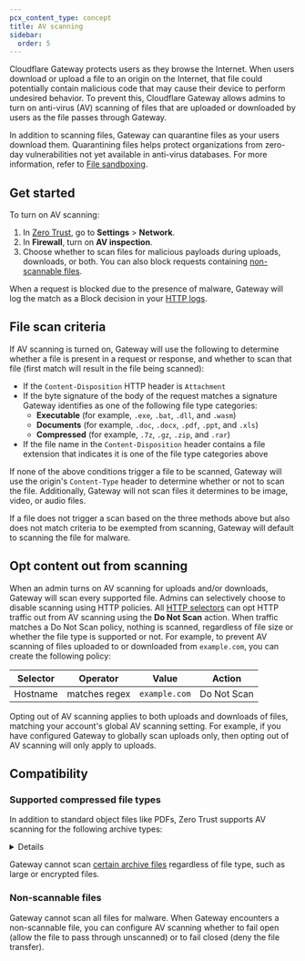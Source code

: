 ```yaml
---
pcx_content_type: concept
title: AV scanning
sidebar:
  order: 5
---
```



Cloudflare Gateway protects users as they browse the Internet. When users download or upload a file to an origin on the Internet, that file could potentially contain malicious code that may cause their device to perform undesired behavior. To prevent this, Cloudflare Gateway allows admins to turn on anti-virus (AV) scanning of files that are uploaded or downloaded by users as the file passes through Gateway.

In addition to scanning files, Gateway can quarantine files as your users download them. Quarantining files helps protect organizations from zero-day vulnerabilities not yet available in anti-virus databases. For more information, refer to [File sandboxing](/cloudflare-one/policies/gateway/http-policies/file-sandboxing/).

## Get started

To turn on AV scanning:

1. In [Zero Trust](https://one.dash.cloudflare.com), go to **Settings** > **Network**.
2. In **Firewall**, turn on **AV inspection**.
3. Choose whether to scan files for malicious payloads during uploads, downloads, or both. You can also block requests containing [non-scannable files](#non-scannable-files).

When a request is blocked due to the presence of malware, Gateway will log the match as a Block decision in your [HTTP logs](/cloudflare-one/insights/logs/gateway-logs/#http-logs).

## File scan criteria

If AV scanning is turned on, Gateway will use the following to determine whether a file is present in a request or response, and whether to scan that file (first match will result in the file being scanned):

- If the `Content-Disposition` HTTP header is `Attachment`
- If the byte signature of the body of the request matches a signature Gateway identifies as one of the following file type categories:
  - **Executable** (for example, `.exe`, `.bat`, `.dll`, and `.wasm`)
  - **Documents** (for example, `.doc`, `.docx`, `.pdf`, `.ppt`, and `.xls`)
  - **Compressed** (for example, `.7z`, `.gz`, `.zip`, and `.rar`)
- If the file name in the `Content-Disposition` header contains a file extension that indicates it is one of the file type categories above

If none of the above conditions trigger a file to be scanned, Gateway will use the origin's `Content-Type` header to determine whether or not to scan the file. Additionally, Gateway will not scan files it determines to be image, video, or audio files.

If a file does not trigger a scan based on the three methods above but also does not match criteria to be exempted from scanning, Gateway will default to scanning the file for malware.

## Opt content out from scanning

When an admin turns on AV scanning for uploads and/or downloads, Gateway will scan every supported file. Admins can selectively choose to disable scanning using HTTP policies. All [HTTP selectors](/cloudflare-one/policies/gateway/http-policies/#selectors) can opt HTTP traffic out from AV scanning using the **Do Not Scan** action. When traffic matches a Do Not Scan policy, nothing is scanned, regardless of file size or whether the file type is supported or not. For example, to prevent AV scanning of files uploaded to or downloaded from `example.com`, you can create the following policy:

| Selector | Operator      | Value         | Action      |
| -------- | ------------- | ------------- | ----------- |
| Hostname | matches regex | `example.com` | Do Not Scan |

Opting out of AV scanning applies to both uploads and downloads of files, matching your account's global AV scanning setting. For example, if you have configured Gateway to globally scan uploads only, then opting out of AV scanning will only apply to uploads.

## Compatibility

### Supported compressed file types

In addition to standard object files like PDFs, Zero Trust supports AV scanning for the following archive types:

<Details header="Supported compressed file types">

- 7-Zip
- 7-Zip SFX
- ACE
- ACE SFX
- AutoHotkey
- AutoIt
- BASE64
- BZ2
- CHM Help Files
- CPIO SVR4
- Chrome Extension (CRX) Package Format
- eXtensible ARchive format (XAR)
- GZIP compressed files
- ISO 9660
- Inno Setup
- Indigo Rose Setup Factory
- Java ARchive
- LZH/LHA
- MacBinary
- MIME base64
- MSCOMPRESS
- Microsoft CAB
- Microsoft TNEF
- NSIS Nullsoft Installer
- Office Legacy XML
- PGP signed message, document, etc.
- RPM
- RAR
- SAPCar
- Self-extracting ARJ
- Self-extracting CA
- Self-extracting LZH/LHA
- Self-extracting RAR
- Self-extracting ZIP
- Smart Install Maker
- TAR
- UUE and XXE compressed files
- Windows Imaging File (WIM)
- XE compressed files (UUE and XXE)
- XZ file format
- ZIP
- ZOO

</Details>

Gateway cannot scan [certain archive files](#non-scannable-files) regardless of file type, such as large or encrypted files.

### Non-scannable files

Gateway cannot scan all files for malware. When Gateway encounters a non-scannable file, you can configure AV scanning whether to fail open (allow the file to pass through unscanned) or to fail closed (deny the file transfer).

<Render file="gateway/nonscannable-files" />
